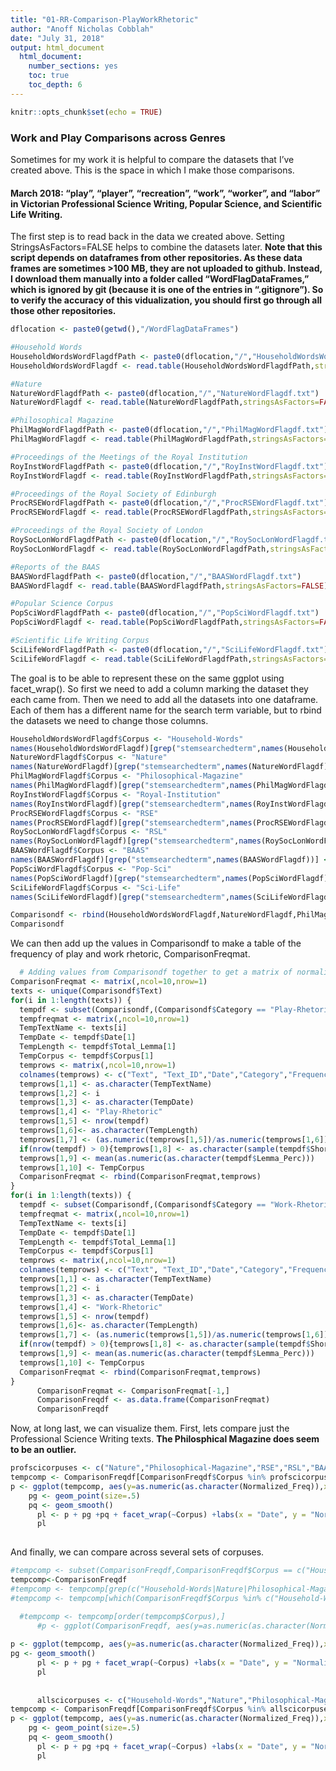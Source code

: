 ```yaml
---
title: "01-RR-Comparison-PlayWorkRhetoric"
author: "Anoff Nicholas Cobblah"
date: "July 31, 2018"
output: html_document
  html_document:
    number_sections: yes
    toc: true
    toc_depth: 6
---
```


```r
knitr::opts_chunk$set(echo = TRUE)
```

### Work and Play Comparisons across Genres

Sometimes for my work it is helpful to compare the datasets that I've created above. This is the space in which I make those comparisons.

####  March 2018: "play", "player", "recreation", "work", "worker", and "labor" in Victorian Professional Science Writing, Popular Science, and Scientific Life Writing.

The first step is to read back in the data we created above. Setting StringsAsFactors=FALSE helps to combine the datasets later. **Note that this script depends on dataframes from other repositories. As these data frames are sometimes >100 MB, they are not uploaded to github. Instead, I download them manually into a folder called "WordFlagDataFrames," which is ignored by git (because it is one of the entries in ".gitignore"). So to verify the accuracy of this vidualization, you should first go through all those other repositories.**


```r
dflocation <- paste0(getwd(),"/WordFlagDataFrames")

#Household Words
HouseholdWordsWordFlagdfPath <- paste0(dflocation,"/","HouseholdWordsWordFlagdf.txt")
HouseholdWordsWordFlagdf <- read.table(HouseholdWordsWordFlagdfPath,stringsAsFactors=FALSE)

#Nature
NatureWordFlagdfPath <- paste0(dflocation,"/","NatureWordFlagdf.txt")
NatureWordFlagdf <- read.table(NatureWordFlagdfPath,stringsAsFactors=FALSE)

#Philosophical Magazine
PhilMagWordFlagdfPath <- paste0(dflocation,"/","PhilMagWordFlagdf.txt")
PhilMagWordFlagdf <- read.table(PhilMagWordFlagdfPath,stringsAsFactors=FALSE)

#Proceedings of the Meetings of the Royal Institution
RoyInstWordFlagdfPath <- paste0(dflocation,"/","RoyInstWordFlagdf.txt")
RoyInstWordFlagdf <- read.table(RoyInstWordFlagdfPath,stringsAsFactors=FALSE)

#Proceedings of the Royal Society of Edinburgh
ProcRSEWordFlagdfPath <- paste0(dflocation,"/","ProcRSEWordFlagdf.txt")
ProcRSEWordFlagdf <- read.table(ProcRSEWordFlagdfPath,stringsAsFactors=FALSE)

#Proceedings of the Royal Society of London
RoySocLonWordFlagdfPath <- paste0(dflocation,"/","RoySocLonWordFlagdf.txt")
RoySocLonWordFlagdf <- read.table(RoySocLonWordFlagdfPath,stringsAsFactors=FALSE)

#Reports of the BAAS
BAASWordFlagdfPath <- paste0(dflocation,"/","BAASWordFlagdf.txt")
BAASWordFlagdf <- read.table(BAASWordFlagdfPath,stringsAsFactors=FALSE)

#Popular Science Corpus
PopSciWordFlagdfPath <- paste0(dflocation,"/","PopSciWordFlagdf.txt")
PopSciWordFlagdf <- read.table(PopSciWordFlagdfPath,stringsAsFactors=FALSE)

#Scientific Life Writing Corpus
SciLifeWordFlagdfPath <- paste0(dflocation,"/","SciLifeWordFlagdf.txt")
SciLifeWordFlagdf <- read.table(SciLifeWordFlagdfPath,stringsAsFactors=FALSE)
```

The goal is to be able to represent these on the same ggplot using facet_wrap(). So first we need to add a column marking the dataset they each came from. Then we need to add all the datasets into one dataframe. Each of them has a different name for the search term variable, but to rbind the datasets we need to change those columns.
```r
HouseholdWordsWordFlagdf$Corpus <- "Household-Words"
names(HouseholdWordsWordFlagdf)[grep("stemsearchedterm",names(HouseholdWordsWordFlagdf))] <- "stemsearchedterm"
NatureWordFlagdf$Corpus <- "Nature"
names(NatureWordFlagdf)[grep("stemsearchedterm",names(NatureWordFlagdf))] <- "stemsearchedterm"
PhilMagWordFlagdf$Corpus <- "Philosophical-Magazine"
names(PhilMagWordFlagdf)[grep("stemsearchedterm",names(PhilMagWordFlagdf))] <- "stemsearchedterm"
RoyInstWordFlagdf$Corpus <- "Royal-Institution"
names(RoyInstWordFlagdf)[grep("stemsearchedterm",names(RoyInstWordFlagdf))] <- "stemsearchedterm"
ProcRSEWordFlagdf$Corpus <- "RSE"
names(ProcRSEWordFlagdf)[grep("stemsearchedterm",names(ProcRSEWordFlagdf))] <- "stemsearchedterm"
RoySocLonWordFlagdf$Corpus <- "RSL"
names(RoySocLonWordFlagdf)[grep("stemsearchedterm",names(RoySocLonWordFlagdf))] <- "stemsearchedterm"
BAASWordFlagdf$Corpus <- "BAAS"
names(BAASWordFlagdf)[grep("stemsearchedterm",names(BAASWordFlagdf))] <- "stemsearchedterm"
PopSciWordFlagdf$Corpus <- "Pop-Sci"
names(PopSciWordFlagdf)[grep("stemsearchedterm",names(PopSciWordFlagdf))] <- "stemsearchedterm"
SciLifeWordFlagdf$Corpus <- "Sci-Life"
names(SciLifeWordFlagdf)[grep("stemsearchedterm",names(SciLifeWordFlagdf))] <- "stemsearchedterm"

Comparisondf <- rbind(HouseholdWordsWordFlagdf,NatureWordFlagdf,PhilMagWordFlagdf,RoyInstWordFlagdf,ProcRSEWordFlagdf,RoySocLonWordFlagdf,BAASWordFlagdf,PopSciWordFlagdf,SciLifeWordFlagdf)
Comparisondf
```


We can then add up the values in Comparisondf to make a table of the frequency of play and work rhetoric, ComparisonFreqmat.

```r
  # Adding values from Comparisondf together to get a matrix of normalized frequencies for each category, as ComparisonFreqmat
ComparisonFreqmat <- matrix(,ncol=10,nrow=1)
texts <- unique(Comparisondf$Text)
for(i in 1:length(texts)) {
  tempdf <- subset(Comparisondf,(Comparisondf$Category == "Play-Rhetoric")&(Comparisondf$Text == texts[i]))
  tempfreqmat <- matrix(,ncol=10,nrow=1)
  TempTextName <- texts[i]
  TempDate <- tempdf$Date[1]
  TempLength <- tempdf$Total_Lemma[1]
  TempCorpus <- tempdf$Corpus[1]
  temprows <- matrix(,ncol=10,nrow=1)
  colnames(temprows) <- c("Text", "Text_ID","Date","Category","Frequency","Total_Lemma","Normalized_Freq","Sample_KWIC","Avg_Lemma_Perc","Corpus")
  temprows[1,1] <- as.character(TempTextName)
  temprows[1,2] <- i
  temprows[1,3] <- as.character(TempDate)
  temprows[1,4] <- "Play-Rhetoric"
  temprows[1,5] <- nrow(tempdf)
  temprows[1,6]<- as.character(TempLength)
  temprows[1,7] <- (as.numeric(temprows[1,5])/as.numeric(temprows[1,6]))*100
  if(nrow(tempdf) > 0){temprows[1,8] <- as.character(sample(tempdf$Short_KWIC,1))}else{temprows[1,8] <- NA}
  temprows[1,9] <- mean(as.numeric(as.character(tempdf$Lemma_Perc)))
  temprows[1,10] <- TempCorpus
  ComparisonFreqmat <- rbind(ComparisonFreqmat,temprows)
}
for(i in 1:length(texts)) {
  tempdf <- subset(Comparisondf,(Comparisondf$Category == "Work-Rhetoric")&(Comparisondf$Text == texts[i]))
  tempfreqmat <- matrix(,ncol=10,nrow=1)
  TempTextName <- texts[i]
  TempDate <- tempdf$Date[1]
  TempLength <- tempdf$Total_Lemma[1]
  TempCorpus <- tempdf$Corpus[1]
  temprows <- matrix(,ncol=10,nrow=1)
  colnames(temprows) <- c("Text", "Text_ID","Date","Category","Frequency","Total_Lemma","Normalized_Freq","Sample_KWIC","Avg_Lemma_Perc","Corpus")
  temprows[1,1] <- as.character(TempTextName)
  temprows[1,2] <- i
  temprows[1,3] <- as.character(TempDate)
  temprows[1,4] <- "Work-Rhetoric"
  temprows[1,5] <- nrow(tempdf)
  temprows[1,6]<- as.character(TempLength)
  temprows[1,7] <- (as.numeric(temprows[1,5])/as.numeric(temprows[1,6]))*100
  if(nrow(tempdf) > 0){temprows[1,8] <- as.character(sample(tempdf$Short_KWIC,1))}else{temprows[1,8] <- NA}
  temprows[1,9] <- mean(as.numeric(as.character(tempdf$Lemma_Perc)))
  temprows[1,10] <- TempCorpus
  ComparisonFreqmat <- rbind(ComparisonFreqmat,temprows)
}
      ComparisonFreqmat <- ComparisonFreqmat[-1,]
      ComparisonFreqdf <- as.data.frame(ComparisonFreqmat)
      ComparisonFreqdf
```

Now, at long last, we can visualize them. First, lets compare just the Professional Science Writing texts. **The Philosphical Magazine does seem to be an outlier.**

```r
profscicorpuses <- c("Nature","Philosophical-Magazine","RSE","RSL","BAAS","Royal-Institution")
tempcomp <- ComparisonFreqdf[ComparisonFreqdf$Corpus %in% profscicorpuses,]
p <- ggplot(tempcomp, aes(y=as.numeric(as.character(Normalized_Freq)),x = as.numeric(substr(Date,1,4)), color = Category))
    pg <- geom_point(size=.5)
    pq <- geom_smooth()
      pl <- p + pg +pq + facet_wrap(~Corpus) +labs(x = "Date", y = "Normalized Frequency (% of Words in Text)", title = "Appearances of Play and Work Rhetoric")
      pl
        
```

And finally, we can compare across several sets of corpuses.

```r
#tempcomp <- subset(ComparisonFreqdf,ComparisonFreqdf$Corpus == c("Household-Words","Nature","Philosophical-Magazine","RSE","RSL","BAAS","Royal-Institution","Pop-Sci","Sci-Life"))
tempcomp<-ComparisonFreqdf
#tempcomp <- tempcomp[grep(c("Household-Words|Nature|Philosophical-Magazine|RSE|RSL|BAAS|Royal-Institution|Pop-Sci|Sci-Life"),ComparisonFreqdf$Corpus),]
#tempcomp <- tempcomp[which(ComparisonFreqdf$Corpus %in% c("Household-Words","Nature","Philosophical-Magazine","RSE","RSL","BAAS","Royal-Institution","Pop-Sci","Sci-Life")),]

  #tempcomp <- tempcomp[order(tempcomp$Corpus),]
      #p <- ggplot(ComparisonFreqdf, aes(y=as.numeric(as.character(Normalized_Freq)),x = as.numeric(substr(Date,1,4)), color = Category))
      
p <- ggplot(tempcomp, aes(y=as.numeric(as.character(Normalized_Freq)),x = as.numeric(substr(Date,1,4)), color = Category))
pg <- geom_smooth()
      pl <- p + pg + facet_wrap(~Corpus) +labs(x = "Date", y = "Normalized Frequency (% of Words in Text)", title = "Appearances of Play and Work Rhetoric")
      pl
        
      
      allscicorpuses <- c("Household-Words","Nature","Philosophical-Magazine","RSE","RSL","BAAS","Royal-Institution","Pop-Sci","Sci-Life")
tempcomp <- ComparisonFreqdf[ComparisonFreqdf$Corpus %in% allscicorpuses,]
p <- ggplot(tempcomp, aes(y=as.numeric(as.character(Normalized_Freq)),x = as.numeric(substr(Date,1,4)), color = Category))
    pg <- geom_point(size=.5)
    pq <- geom_smooth()
      pl <- p + pg +pq + facet_wrap(~Corpus) +labs(x = "Date", y = "Normalized Frequency (% of Words in Text)", title = "Appearances of Play and Work Rhetoric")
      pl
```

